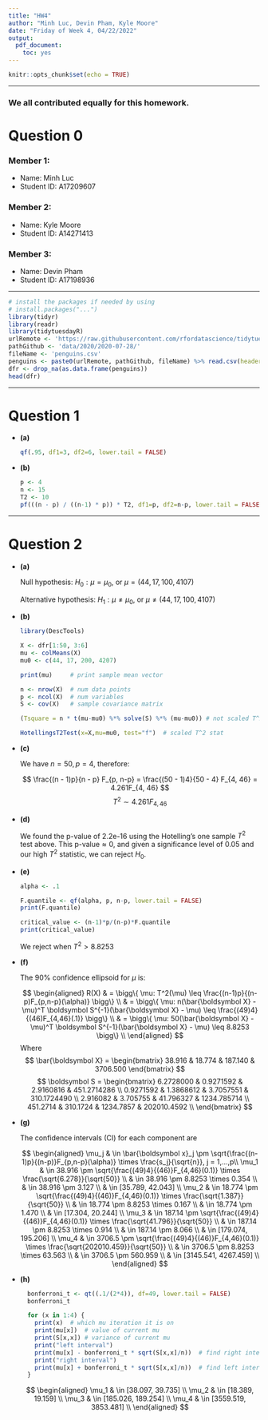 ```yaml
---
title: "HW4"
author: "Minh Luc, Devin Pham, Kyle Moore"
date: "Friday of Week 4, 04/22/2022"
output: 
  pdf_document: 
    toc: yes
---
```


```r
knitr::opts_chunk$set(echo = TRUE)
```

***
### We all contributed equally for this homework.

# Question 0 

### Member 1: 
* Name: Minh Luc
* Student ID: A17209607

### Member 2: 

* Name: Kyle Moore
* Student ID: A14271413

### Member 3: 

* Name: Devin Pham
* Student ID: A17198936

***

```r
# install the packages if needed by using
# install.packages("...")
library(tidyr)
library(readr)
library(tidytuesdayR)
urlRemote <- 'https://raw.githubusercontent.com/rfordatascience/tidytuesday/master/'
pathGithub <- 'data/2020/2020-07-28/'
fileName <- 'penguins.csv'
penguins <- paste0(urlRemote, pathGithub, fileName) %>% read.csv(header = TRUE)
dfr <- drop_na(as.data.frame(penguins))
head(dfr)
```

***

# Question 1

* **(a)**

    ```r
    qf(.95, df1=3, df2=6, lower.tail = FALSE)
    ```
    
* **(b)**

    ```r
    p <- 4
    n <- 15
    T2 <- 10
    pf(((n - p) / ((n-1) * p)) * T2, df1=p, df2=n-p, lower.tail = FALSE)
    ```

***

# Question 2

* **(a)**
    
  Null hypothesis: $H_0 : \mu = \mu_0$, or $\mu = (44, 17, 100, 4107)$
  
  Alternative hypothesis: $H_1 : \mu \neq \mu_0$, or $\mu \neq (44, 17, 100, 4107)$

* **(b)**

    ```r
    library(DescTools)
    
    X <- dfr[1:50, 3:6]
    mu <- colMeans(X)
    mu0 <- c(44, 17, 200, 4207)
    
    print(mu)     # print sample mean vector
    
    n <- nrow(X)  # num data points
    p <- ncol(X)  # num variables
    S <- cov(X)   # sample covariance matrix
    
    (Tsquare = n * t(mu-mu0) %*% solve(S) %*% (mu-mu0)) # not scaled T^2 stat

    HotellingsT2Test(x=X,mu=mu0, test="f")  # scaled T^2 stat
    ```

* **(c)**

  We have $n = 50, p = 4$, therefore:
  
  $$
      \frac{(n - 1)p}{n - p} F_{p, n-p} = \frac{(50 - 1)4}{50 - 4} F_{4, 46} = 4.261F_{4, 46}
  $$
  $$
      T^2 \sim 4.261F_{4, 46}
  $$

* **(d)**

  We found the p-value of 2.2e-16 using the Hotelling's one sample $T^2$ test above. This p-value$\approx 0$, and given a significance level of 0.05 and our high $T^2$ statistic, we can reject $H_0$.

* **(e)**

    ```r
    
    alpha <- .1
    
    F.quantile <- qf(alpha, p, n-p, lower.tail = FALSE)
    print(F.quantile)
    
    critical_value <- (n-1)*p/(n-p)*F.quantile
    print(critical_value)
    
    
    ```
    
    We reject when $T^2 > 8.8253$

* **(f)**
    
  The 90% confidence ellipsoid for $\mu$ is:
    
  $$
    \begin{aligned}
      R(X) & = \bigg\{ \mu: T^2(\mu) \leq \frac{(n-1)p}{(n-p)F_{p,n-p}(\alpha)}  \bigg\} \\
          & = \bigg\{ \mu: n(\bar{\boldsymbol X} - \mu)^T \boldsymbol S^{-1}(\bar{\boldsymbol X} - \mu) \leq \frac{(49)4}{(46)F_{4,46}(.1)}  \bigg\} \\
          & = \bigg\{ \mu: 50(\bar{\boldsymbol X} - \mu)^T \boldsymbol S^{-1}(\bar{\boldsymbol X} - \mu) \leq 8.8253  \bigg\} \\
    \end{aligned}
  $$
  Where
  $$
      \bar{\boldsymbol X} =
      \begin{bmatrix}
        38.916 & 18.774 & 187.140 & 3706.500
      \end{bmatrix}
  $$
  $$
    \boldsymbol S =
    \begin{bmatrix}
      6.2728000 & 0.9271592 & 2.9160816 & 451.2714286 \\
      0.9271592 & 1.3868612 & 3.7057551 & 310.1724490 \\
      2.916082 & 3.705755 & 41.796327 & 1234.785714 \\
      451.2714 & 310.1724 & 1234.7857 & 202010.4592 \\
    \end{bmatrix}
  $$
  

* **(g)**

  The confidence intervals (CI) for each component are
  
  $$
    \begin{aligned}
      \mu_j & \in \bar{\boldsymbol x}_j \pm \sqrt{\frac{(n-1)p}{(n-p)}F_{p,n-p}(\alpha)} \times \frac{s_j}{\sqrt{n}}, j = 1,...,p\\
      \mu_1 & \in 38.916 \pm \sqrt{\frac{(49)4}{(46)}F_{4,46}(0.1)} \times \frac{\sqrt{6.278}}{\sqrt{50}} \\
       & \in 38.916 \pm 8.8253 \times 0.354 \\
       & \in 38.916 \pm 3.127 \\
       & \in [35.789, 42.043] \\
      \mu_2 & \in 18.774 \pm \sqrt{\frac{(49)4}{(46)}F_{4,46}(0.1)} \times \frac{\sqrt{1.387}}{\sqrt{50}} \\
       & \in 18.774 \pm 8.8253 \times 0.167 \\
       & \in 18.774 \pm 1.470 \\
       & \in [17.304, 20.244] \\
      \mu_3 & \in 187.14 \pm \sqrt{\frac{(49)4}{(46)}F_{4,46}(0.1)} \times \frac{\sqrt{41.796}}{\sqrt{50}} \\
       & \in 187.14 \pm 8.8253 \times 0.914 \\
       & \in 187.14 \pm 8.066 \\
       & \in [179.074, 195.206] \\
      \mu_4 & \in 3706.5 \pm \sqrt{\frac{(49)4}{(46)}F_{4,46}(0.1)} \times \frac{\sqrt{202010.459}}{\sqrt{50}} \\
       & \in 3706.5 \pm 8.8253 \times 63.563 \\
       & \in 3706.5 \pm 560.959 \\
       & \in [3145.541, 4267.459] \\
    \end{aligned}
  $$

* **(h)**

    ```r
      bonferroni_t <- qt((.1/(2*4)), df=49, lower.tail = FALSE)
      bonferroni_t

      for (x in 1:4) {
        print(x)  # which mu iteration it is on
        print(mu[x])  # value of current mu
        print(S[x,x]) # variance of current mu
        print("left interval")
        print(mu[x] - bonferroni_t * sqrt(S[x,x]/n))  # find right interval
        print("right interval")
        print(mu[x] + bonferroni_t * sqrt(S[x,x]/n))  # find left interval
      }
    ```

  $$
    \begin{aligned}
      \mu_1 & \in [38.097, 39.735] \\
      \mu_2 & \in [18.389, 19.159] \\
      \mu_3 & \in [185.026, 189.254] \\
      \mu_4 & \in [3559.519, 3853.481] \\
    \end{aligned}
  $$